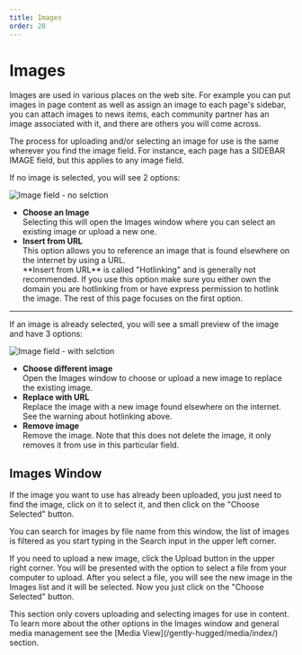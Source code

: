 ```yaml
---
title: Images
order: 20
---
```

# Images

Images are used in various places on the web site. For example you can put images in page content as well as assign an image to each page's sidebar, you can attach images to news items, each community partner has an image associated with it, and there are others you will come across.

The process for uploading and/or selecting an image for use is the same wherever you find the image field. For instance, each page has a SIDEBAR IMAGE field, but this applies to any image field. 

If no image is selected, you will see 2 options: 

![Image field - no selction](/images/image-no-selection.jpg)

* **Choose an Image**\
    Selecting this will open the Images window where you can select an existing image or upload a new one.  
* **Insert from URL**\
    This option allows you to reference an image that is found elsewhere on the internet by using a URL.
    <Aside type="warning">
        **Insert from URL** is called "Hotlinking" and is generally not recommended. If you use this option make sure you either own the domain you are hotlinking from or have express permission to hotlink the image. The rest of this page focuses on the first option.
    </Aside>

<hr />

If an image is already selected, you will see a small preview of the image and have 3 options:

![Image field - with selction](/images/image-with-selection.jpg)

* **Choose different image**\
    Open the Images window to choose or upload a new image to replace the existing image.
* **Replace with URL**\
    Replace the image with a new image found elsewhere on the internet. See the warning about hotlinking above. 
* **Remove image**\
    Remove the image. Note that this does not delete the image, it only removes it from use in this particular field.

## Images Window

If the image you want to use has already been uploaded, you just need to find the image, click on it to select it, and then click on the "Choose Selected" button.

<ShowMe path="/images/replace-image.webm" />

<Aside>
    You can search for images by file name from this window, the list of images is filtered as you start typing in the Search input in the upper left corner. 
</Aside>

If you need to upload a new image, click the Upload button in the upper right corner. You will be presented with the option to select a file from your computer to upload. After you select a file, you will see the new image in the Images list and it will be selected. Now you just click on the "Choose Selected" button.

<ShowMe path="/images/upload-image.webm" />

<Aside>
    This section only covers uploading and selecting images for use in content. To learn more about the other options in the Images window and general media management see the [Media View](/gently-hugged/media/index/) section. 
</Aside>